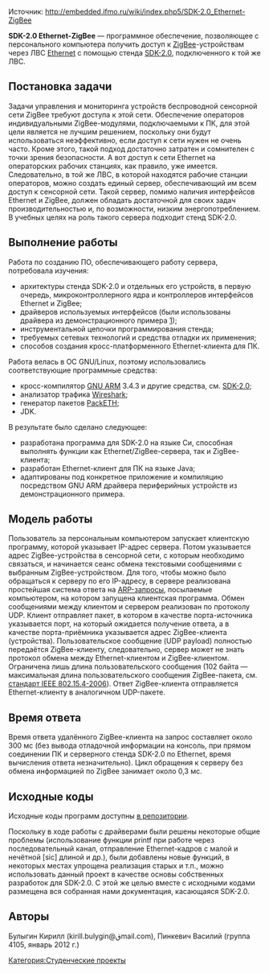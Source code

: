 Источник: http://embedded.ifmo.ru/wiki/index.php5/SDK-2.0_Ethernet-ZigBee

'''SDK-2.0 Ethernet-ZigBee''' — программное обеспечение, позволяющее с персонального компьютера получить доступ к [[ZigBee]]-устройствам через ЛВС [[Ethernet]] с помощью стенда [[SDK-2.0]], подключенного к той же ЛВС.

== Постановка задачи ==
Задачи управления и мониторинга устройств беспроводной сенсорной сети ZigBee требуют доступа к этой сети.
Обеспечение операторов индивидуальными ZigBee-модулями, подключаемыми к ПК, для этой цели является не лучшим решением, поскольку они будут использоваться неэффективно, если доступ к сети нужен не очень часто. Кроме этого, такой подход достаточно затратен и сомнителен с точки зрения безопасности.
А вот доступ к сети Ethernet на операторских рабочих станциях, как правило, уже имеется. Следовательно, в той же ЛВС, в которой находятся рабочие станции операторов, можно создать единый сервер, обеспечивающий им всем доступ к сенсорной сети. Такой сервер, помимо наличия интерфейсов Ethernet и ZigBee, должен обладать достаточной для своих задач производительностью и, по возможности, низким энергопотреблением. В учебных целях на роль такого сервера подходит стенд SDK-2.0.

== Выполнение работы ==

Работа по созданию ПО, обеспечивающего работу сервера, потребовала изучения:
* архитектуры стенда SDK-2.0 и отдельных его устройств, в первую очередь, микроконтроллерного ядра и контроллеров интерфейсов Ethernet и ZigBee;
* драйверов используемых интерфейсов (были использованы драйвера из демонстрационного примера [http://embedded.ifmo.ru/sdk/sdk20/soft/examples/keil/hw_tests_sdk_2_0_v1.2.zip]);
* инструментальной цепочки программирования стенда;
* требуемых сетевых технологий и средства отладки их применения;
* способов создания кросс-платформенного Ethernet-клиента для ПК.

Работа велась в ОС GNU/Linux, поэтому использовались соответствующие программные средства:
* кросс-компилятор [[GNUARM|GNU ARM]] 3.4.3 и другие средства, см. [[SDK-2.0]];
* анализатор трафика [http://www.wireshark.org Wireshark];
* генератор пакетов [http://packeth.sourceforge.net PackETH];
* JDK.

В результате было сделано следующее:
* разработана программа для SDK-2.0 на языке Си, способная выполнять функции как Ethernet/ZigBee-сервера, так и ZigBee-клиента;
* разработан Ethernet-клиент для ПК на языке Java;
* адаптированы под конкретное приложение и компиляцию посредством GNU ARM драйвера периферийных устройств из демонстрационного примера.

== Модель работы ==
Пользователь за персональным компьютером запускает клиентскую программу, которой указывает IP-адрес сервера. Потом указывается адрес ZigBee-устройства в сенсорной сети, с которым необходимо связаться, и начинается сеанс обмена текстовыми сообщениями с выбранным ZigBee-устройством.
Для того, чтобы можно было обращаться к серверу по его IP-адресу, в сервере реализована простейшая система ответа на [http://ru.wikipedia.org/wiki/ARP ARP-запросы], посылаемые компьютером, на котором запущена клиентская программа.
Обмен сообщениями между клиентом и сервером реализован по протоколу UDP. Клиент отправляет пакет, в котором в качестве порта-источника указывается порт, на который ожидается получение ответа, а в качестве порта-приёмника указывается адрес ZigBee-клиента (устройства). Пользовательское сообщение (UDP payload) полностью передаётся ZigBee-клиенту, следовательно, сервер может не знать протокол обмена между Ethernet-клиентом и ZigBee-клиентом. Ограничена лишь длина пользовательского сообщения (102 байта — максимальная длина пользовательского сообщения ZigBee-пакета, см. [http://standards.ieee.org/getieee802/download/802.15.4-2006.pdf стандарт IEEE 802.15.4-2006]). Ответ ZigBee-клиента отправляется Ethernet-клиенту в аналогичном UDP-пакете.

== Время ответа ==
Время ответа удалённого ZigBee-клиента на запрос составляет около 300 мс (без вывода отладочной информации на консоль, при прямом соединении ПК и серверного стенда SDK-2.0 по Ethernet, время вычисления ответа незначительно). Цикл обращения к серверу без обмена информацией по ZigBee занимает около 0,3 мс.

== Исходные коды ==
Исходные коды программ доступны [https://github.com/kbulygin/sdk20-eth-zb в репозитории].

Поскольку в ходе работы с драйверами были решены некоторые общие проблемы (использование функции printf при работе через последовательный канал, отправление Ethernet-кадров с малой и нечётной [sic] длиной и др.), были добавлены новые функций, в некоторых местах упрощена реализация старых и т.п., можно использовать данный проект в качестве основы собственных разработок для SDK-2.0. С этой же целью вместе с исходными кодами размещена вся собранная нами документация, касающаяся SDK-2.0.

== Авторы ==
Булыгин Кирилл (kirill.bulygin@قmail.com), Пинкевич Василий (группа 4105, январь 2012 г.)

[[Категория:Студенческие проекты]]
